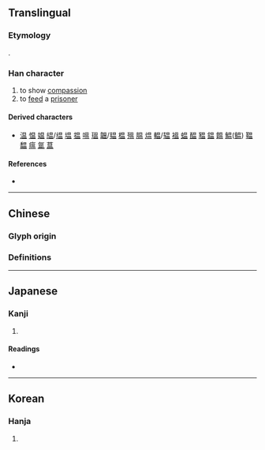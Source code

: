 {{also|𥁕}}
{{character info/new}}
==Translingual==

===Etymology===
{{Han simp|𥁕|f=囚|t=日}}.

===Han character===
{{Han char|rn=72|rad=日|as=04|sn=9|four=|canj=ABT|ids=⿱日皿}}

# to show [[compassion]]
# to [[feed]] a [[prisoner]]

====Derived characters====
* [[温]] [[愠]] [[媪]] [[緼]]/[[缊]] [[塭]] [[揾]] [[嗢]] [[瑥]] [[韞]]/[[韫]] [[榅]] [[殟]] [[腽]] [[煴]] [[輼]]/[[辒]] [[褞]] [[蝹]] [[醖]] [[豱]] [[鎾]] [[饂]] [[鰛]]([[鳁]]) [[鞰]] [[馧]] [[瘟]] [[氲]] [[蒀]]

====References====
* {{Han ref|kx=0494.090|dkj=13870|dj=0859.030|hdz=21500.090|uh=6637|ud=26167}}

----

==Chinese==

===Glyph origin===
{{Han etym}}

===Definitions===
{{zh-see|𥁕|sv}}

----

==Japanese==

===Kanji===
{{ja-kanji|grade=|rs=日05}}

# {{defn|lang=ja|sort=日05}}

====Readings====
* {{ja-readings|on=[[おん]] (on)|kun=[[めぐむ]] (megumu)}}

----

==Korean==

===Hanja===
{{ko-hanja|hangeul=온|eumhun=|rv=on|mr=on|y=on}}

# {{defn|lang=ko|sort=日05}}